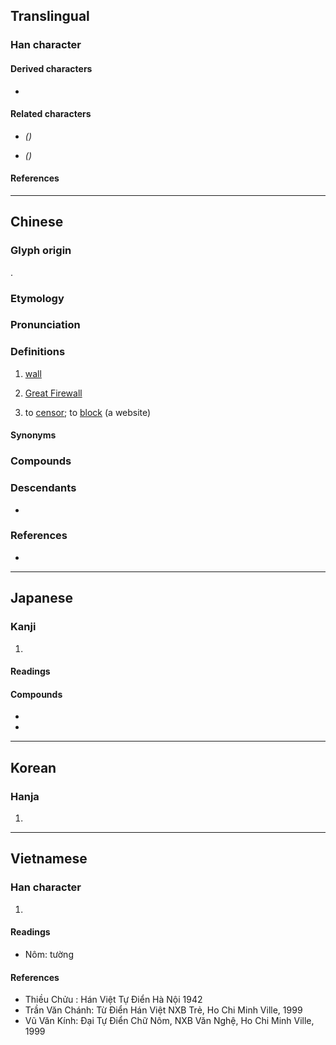 {{also|墙|墻}}
{{character info}}
==Translingual==

===Han character===
{{Han char|rn=90|rad=爿|as=13|sn=17|four=24261|canj=VMGOW|ids=⿰爿嗇}}

====Derived characters====
* {{l|mul|[[蘠]]}}

====Related characters====
* {{l|mul|[[墻]]}} ''({{w|Variant Chinese character|Variant form}})''
* {{l|mul|[[墙]]}} ''({{w|Simplified Chinese}})''

====References====
{{Han ref|kx=0692.290|dkj=19806|dj=1105.200|hdz=42378.220|uh=7246}}

----

==Chinese==
{{zh-forms|s=墙|t2=墻|ss=垟}}

===Glyph origin===
{{Han etym}}
{{Han compound|爿|嗇|c1=p|c2=s|t2=wheat in a granary|ls=psc}}.

===Etymology===
{{rfe|zh}}

===Pronunciation===
{{zh-pron
|m=qiáng
|ma=Zh-qiáng.ogg
|m-s=qiang2
|dg=чён1
|c=coeng4
|c-t=tiang3
|g=qiong2
|h=pfs=n:chhiòng/s:siòng;gd=xiong2
|j=qion1
|mb=ciông
|md=chiòng
|mn=xm,qz,jj,tp,kh,lk,sx,yl,km,mg,hc,tc:chhiûⁿ/zz,tn:chhiôⁿ/pn:chhiâuⁿ/xm,qz,tw:chhiông/zz:chhiâng
|mn_note=chhiûⁿ/chhiôⁿ/chhiâuⁿ - vernacular; chhiông/chhiâng - literary
|mn-t=ciên5/cion5
|mn-t_note=ciên5 - Chaozhou; cion5 - Shantou
|w=3xxian
|x=zian2
|mc=y
|oc=y
|cat=n,v,pn
}}

===Definitions===
{{zh-hanzi}}

# [[wall]] {{zh-mw|m:面|m,mn:堵|c:埲|c:幅}}
#: {{zh-x|城牆|city '''wall'''}}
#: {{zh-x|石牆|stone '''wall'''}}
#: {{zh-x|高牆|high '''wall'''}}
#: {{zh-x|翻牆|to scale a '''wall'''}}
#: {{zh-x|^柏林牆|Berlin '''Wall'''}}
#: {{zh-x|牆 上 有 張 地圖。|There is a map on the '''wall'''.}}
# {{lb|zh|Mainland|internet slang}} [[Great Firewall]]
#: {{zh-x|翻牆|to circumvent the '''Great Firewall'''}}
# {{lb|zh|Mainland|internet slang}} to [[censor]]; to [[block]] (a website)
#: {{zh-x|w:AO3\AO3 被 牆 了。|{{w|Archive of Our Own|AO3}} is '''blocked'''.}}

====Synonyms====
{{zh-dial}}

===Compounds===
{{zh-der|亂作蕭牆|佛跳牆|兄弟鬩牆|哭牆|圍牆|圜牆|土牆|垣牆|城牆|堵牆|女兒牆|女牆|宮牆|宮牆外望|山牆|巖牆之下|巴南牆望|引水入牆|彫牆|忝列門牆|打牆腳|扶牆摸壁|承重牆|拆牆腳|挖牆根|挖牆腳|挖牆角|排牆倒|撞牆|撞牆期|擋土牆|擋油牆|攔門牆兒|朽木糞牆|東牆|板牆球|柏林圍牆|桃李門牆|民主牆|沙牆|泥牆|照牆|爬牆虎|牆上泥皮|牆上草|牆垛子|牆垣|牆壁|牆外漢|牆宇|牆有茨|牆根|牆腳|牆花路柳|牆花路草|牆衣|牆裙|牆角|牆鈴|牆面|牆面而立|牆頭|牆頭草|牆頭馬上|牆風壁耳|狗急跳牆|矮牆|矮牆淺屋|磚牆|禍發蕭牆|禍稔蕭牆|禍起蕭牆|稟牆|粉牆|紅杏出牆|累牆|羹牆|羹牆見堯|聽牆根|蕭牆|蕭牆之禍|蕭牆禍起|見堯於牆|觸事面牆|變起蕭牆|路柳牆花|跳牆和尚|跳牆頭|跳牆驀圈|踰牆|踰牆避命|踰牆鑽穴|踰牆鑽隙|逐出門牆|鄰女窺牆|釁發蕭牆|釁起蕭牆|銅牆鐵壁|鐵壁銅牆|鑽穴踰牆|鑽隙踰牆|門牆|門牆桃李|防火牆|防音牆|隔牆有耳|隔音牆|隙大牆壞|電視牆|面牆|面牆而立|頹牆壞壁|風火牆|飛牆走壁|騎牆|騎牆之見|鬩牆|鬩牆之禍|鬼打牆|石牆}}

===Descendants===
* {{desc|za|ciengz|bor=1}}

===References===
* {{R:yue:Hanzi}}

{{zh-cat|Beginning}}

----

==Japanese==

===Kanji===
{{ja-kanji|grade=|rs=爿13}}

# {{rfdef|ja|sort=爿13}}

====Readings====
{{ja-readings
|goon=ぞう<ざう
|kanon=しょう<しやう
|kun=かき-}}

====Compounds====
* {{ja-r|垣牆|えんしょう}}
* {{ja-r|牆壁|しょうへき}}

----

==Korean==

===Hanja===
{{ko-hanja|hangeul=장|eumhun=|rv=jang|mr=chang|y=cang}}

# {{rfdef|ko|sort=爿13}}

----

==Vietnamese==

===Han character===
{{vi-readings|reading=tường|rs=爿13}}

# {{rfdef|vi|sort=爿13}}

====Readings====
* Nôm: tường

====References====
* Thiều Chửu : Hán Việt Tự Điển Hà Nội 1942
* Trần Văn Chánh: Từ Điển Hán Việt NXB Trẻ, Ho Chi Minh Ville, 1999
* Vũ Văn Kính: Đại Tự Điển Chữ Nôm, NXB Văn Nghệ, Ho Chi Minh Ville, 1999